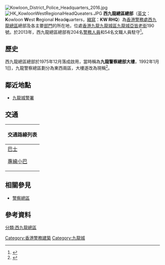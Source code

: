 {{Pathnav|香港警務處|香港警務處架構|警察總區|frame=1}}
[[File:Kowloon_District_Police_Headquarters_2016.jpg|thumb]]
[[File:HK_KowloonWestRegionalHeadQueaters.JPG|thumb]]
'''西九龍總區總部'''（[[英文|英文]]：'''K'''owloon '''W'''est '''R'''egional '''H'''ead'''q'''uarters，[[縮寫|縮寫]]：'''KW RHQ'''）為[[香港警務處|香港警務處]][[西九龍總區|西九龍總區]]總部及各主要[[香港警務處架構|部門]]的所在地，位處[[香港|香港]][[九龍|九龍]][[九龍城區|九龍城區]][[九龍城|九龍城]][[亞皆老街|亞皆老街]]190號。於2013年，西九龍總區總部有204名[[警務人員|警務人員]]和54名文職人員駐守<ref>{{Cite web |url=http://www.police.gov.hk/info/review/2013/text/tc/HKPF_TChi12.html#p05 |title=香港警務處人員編制分布表 |accessdate=2014-10-30 |archive-date=2014-10-30 |archive-url=https://web.archive.org/web/20141030071948/http://www.police.gov.hk/info/review/2013/text/tc/HKPF_TChi12.html#p05 |dead-url=no }}</ref>。

==歷史==
西九龍總區總部於1975年12月落成啟用，當時稱為'''九龍警察總部大樓'''，1992年1月1日，九龍警察總區劃分為東西兩區，大樓遂改為現稱<ref>{{Cite web |url=http://www.police.gov.hk/offbeat/864/chi/n01.htm |title=西九龍總區總部完成主要更新工程 副處長主持啟用典禮 |accessdate=2016-07-28 |archive-date=2018-06-19 |archive-url=https://web.archive.org/web/20180619141017/https://www.police.gov.hk/offbeat/864/chi/n01.htm |dead-url=no }}</ref>。

==鄰近地點==
*[[九龍城警署|九龍城警署]]

==交通==
{| class="mw-collapsible mw-collapsed wikitable" style="margin: 0 auto; width: 100%;" 
! 交通路線列表
|-
|
;[[香港巴士|巴士]]
{{九龍新界巴士簡單列表|2A|2X|9|13D|16|16X|20|24|27|95|98C|98S|203E|213D|296C|296P|796C|796E|N20|N213|N216|N796}}
;[[香港小巴|專線小巴]]
{{九龍專線小巴簡單列表|13|46|61}}{{新界專線小巴簡單列表|110}}
|}

==相關參見==
*[[警察總區|警察總區]]

==參考資料==
{{reflist}}

{{香港警務設置}}

[[Category:香港警務建築|Category:香港警務建築]]
[[Category:九龍城|Category:九龍城]]
[[分類:西九龍總區|分類:西九龍總區]]